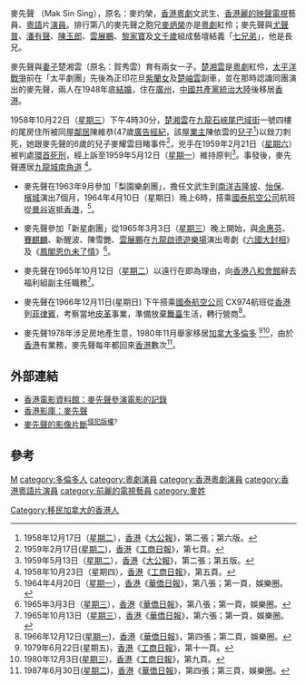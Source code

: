 麥先聲 （Mak Sin Sing），原名：麥灼榮，[[香港|香港]][[粵劇|粵劇]]文武生、[[香港|香港]][[麗的映聲|麗的映聲]][[電視|電視]]藝員、[[粵語|粵語]]片[[演員|演員]]。排行第八的麥先聲之胞兄[[麥炳榮|麥炳榮]]亦是[[粵劇|粵劇]]紅伶；麥先聲與[[尤聲普|尤聲普]]、[[潘有聲|潘有聲]]、[[陳玉郎|陳玉郎]]、[[雲展鵬|雲展鵬]]、[[黎家寶|黎家寶]]及[[文千歲|文千歲]]組成藝壇結義「[[七兄弟|七兄弟]]」，他是長兄。

麥先聲與[[妻子|妻子]]楚湘雲（原名：賀秀雲）育有兩女一子。[[楚湘雲|楚湘雲]]是[[粵劇|粵劇]]紅伶，[[太平洋戰爭|太平洋戰爭]]前在「太平劇團」先後為正印花旦[[紫蘭女|紫蘭女]]及[[楚岫雲|楚岫雲]]副車，並在那時認識同團演出的麥先聲，兩人在1948年底[[結婚|結婚]]，住在[[廣州|廣州]]，[[中國共產黨|中國共產黨]][[統治|統治]][[大陸|大陸]]後移居[[香港|香港]]。

1958年10月22日（[[星期三|星期三]]）下午4時30分，[[楚湘雲|楚湘雲]]在[[九龍|九龍]][[石峽尾|石峽尾]][[巴域街|巴域街]]一號四樓的尾房住所被同屋[[鄰居|鄰居]]陳維恭(47歲[[廣告經紀|廣告經紀]]，該屋[[業主|業主]]陳依雲的[[兒子|兒子]]<ref>1958年12月17日（[[星期二|星期二]]），[[香港|香港]]《[[大公報|大公報]]》，第二張；第六版。</ref>)以銼刀刺死，她跟麥先聲的6歲的兒子麥耀雲目睹事件<ref>1959年2月17日([[星期二|星期二]])，[[香港|香港]]《[[工商日報|工商日報]]》，第七頁。</ref>，兇手在1959年2月21日（[[星期六|星期六]]） 被判處[[環首死刑|環首死刑]]，經上訴至1959年5月12日（[[星期一|星期一]]）維持原判<ref>1959年5月13日（[[星期二|星期二]]），[[香港|香港]]《[[大公報|大公報]]》，第二張；第五版。</ref>。事發後，麥先聲遷居[[九龍城|九龍城]][[南角道|南角道]] <ref>1958年10月23日（星期四），[[香港|香港]]《[[工商日報|工商日報]]》，第五頁。</ref>。

* 麥先聲在1963年9月參加「梨園樂劇團」，擔任文武生到[[南洋|南洋]][[吉隆坡|吉隆坡]]、[[怡保|怡保]]、[[檳城|檳城]]演出7個月，1964年4月10日（星期日）晚上6時，搭乘[[國泰航空公司|國泰航空公司]]航班從[[曼谷|曼谷]]返抵[[香港|香港]]，<ref>1964年4月20日（[[星期一|星期一]]），[[香港|香港]]《[[華僑日報|華僑日報]]》，第八張；第一頁，娛樂圈。</ref>。

* 麥先聲參加「新星劇團」從1965年3月3日（[[星期三|星期三]]）晚上開始，與[[余惠芬|余惠芬]]、[[賽麒麟|賽麒麟]]、新醒波、陳雪艷、[[雲展鵬|雲展鵬]]在[[九龍|九龍]][[啟德遊樂場|啟德遊樂場]]演出粵劇《[[六國大封相|六國大封相]]》及《[[鳳閣恩仇未了情|鳳閣恩仇未了情]]》<ref>1965年3月3日（[[星期三|星期三]]），[[香港|香港]]《[[華僑日報|華僑日報]]》，第八張；第一頁，娛樂圈。</ref>。

* 麥先聲在1965年10月12日（[[星期二|星期二]]）以遠行在即為理由，向[[香港|香港]][[八和會館|八和會館]]辭去福利組副主任職務<ref>1965年10月13日（[[星期三|星期三]]），[[香港|香港]]《[[華僑日報|華僑日報]]》，第六張；第一頁，娛樂圈。</ref>。

* 麥先聲在1966年12月11日(星期日) 下午搭乘[[國泰航空公司|國泰航空公司]] CX974航班從[[香港|香港]]到[[菲律賓|菲律賓]]，考察當地[[皮革|皮革]]事業，準備放棄[[舞臺|舞臺]]生活，轉行營商<ref>1966年12月12日([[星期一|星期一]])，[[香港|香港]]《[[華僑日報|華僑日報]]》，第四張；第二頁，娛樂圈。</ref>。

* 麥先聲1978年涉足房地產生意，1980年11月舉家移居[[加拿大|加拿大]][[多倫多|多倫多]] <ref>1979年6月22日(星期五)，[[香港|香港]]《[[工商日報|工商日報]]》，第十一頁。</ref><ref>1980年12月3日([[星期三|星期三]])，[[香港|香港]]《[[工商日報|工商日報]]》，第九頁。</ref>，由於[[香港|香港]]有業務，麥先聲每年都回來[[香港|香港]]數次<ref>1987年6月30日([[星期二|星期二]])，[[香港|香港]]《[[華僑日報|華僑日報]]》，第四張；第三頁，娛樂圈。</ref>。

== 外部連結 ==
* [http://ipac.hkfa.lcsd.gov.hk/ipac20/ipac.jsp?session=126E94169760P.57&profile=hkfa&uri=link=3100036@!3846@!3100024@!3100036&aspect=basic_search&menu=search&ri=1&source=192.168.110.61@!horizon&term=%E9%BA%A5%E5%85%88%E8%81%B2%2C&index=NAMEBRP 香港電影資料館：麥先聲參演電影的記錄]{{dead link|date=2018年5月 |bot=InternetArchiveBot |fix-attempted=yes }}
* [http://hkmdb.com/db/people/view.mhtml?id=17558&display_set=big5 香港影庫：麥先聲]{{Wayback|url=http://hkmdb.com/db/people/view.mhtml?id=17558&display_set=big5 |date=20160304111945 }}
* [http://www.youtube.com/watch?v=D9yCXvOKpR8 麥先聲的影像片斷]<sup>[[侵犯版權|侵犯版權]]?</sup>

== 參考 ==
<div class="references-small">
<references />
</div>

[[category:华裔加拿大人|M]]
[[Category:移民加拿大的香港人|Category:移民加拿大的香港人]]
[[category:多倫多人|category:多倫多人]]
[[category:粵劇演員|category:粵劇演員]]
[[category:香港粵劇演員|category:香港粵劇演員]]
[[category:香港粵語片演員|category:香港粵語片演員]]
[[category:前麗的電視藝員|category:前麗的電視藝員]]
[[category:麥姓|category:麥姓]]